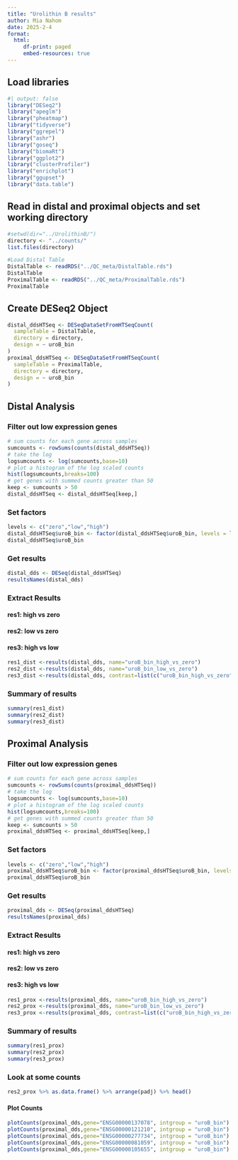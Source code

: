 ```yaml
---
title: "Urolithin B results"
author: Mia Nahom
date: 2025-2-4
format: 
  html:
     df-print: paged
     embed-resources: true
---
```


## Load libraries
```r
#| output: false
library("DESeq2")
library("apeglm")
library("pheatmap")
library("tidyverse")
library("ggrepel")
library("ashr")
library("goseq")
library("biomaRt")
library("ggplot2")
library("clusterProfiler")
library("enrichplot")
library("ggupset")
library("data.table")
```

## Read in distal and proximal objects and set working directory

```r
#setwd(dir="../UrolithinB/")
directory <- "../counts/"
list.files(directory)

#Load Distal Table
DistalTable <- readRDS("../QC_meta/DistalTable.rds")
DistalTable
ProximalTable <- readRDS("../QC_meta/ProximalTable.rds")
ProximalTable
```
## Create DESeq2 Object
```r
distal_ddsHTSeq <- DESeqDataSetFromHTSeqCount(
  sampleTable = DistalTable, 
  directory = directory, 
  design = ~ uroB_bin
)
proximal_ddsHTSeq <- DESeqDataSetFromHTSeqCount(
  sampleTable = ProximalTable, 
  directory = directory, 
  design = ~ uroB_bin
)
```
## Distal Analysis
### Filter out low expression genes
```r
# sum counts for each gene across samples
sumcounts <- rowSums(counts(distal_ddsHTSeq))
# take the log
logsumcounts <- log(sumcounts,base=10)
# plot a histogram of the log scaled counts
hist(logsumcounts,breaks=100)
# get genes with summed counts greater than 50
keep <- sumcounts > 50
distal_ddsHTSeq <- distal_ddsHTSeq[keep,]
```

### Set factors
```r
levels <- c("zero","low","high")
distal_ddsHTSeq$uroB_bin <- factor(distal_ddsHTSeq$uroB_bin, levels = levels)
distal_ddsHTSeq$uroB_bin
```
### Get results
```r
distal_dds <- DESeq(distal_ddsHTSeq)
resultsNames(distal_dds)
```

### Extract Results
#### res1: high vs zero
#### res2: low vs zero
#### res3: high vs low

```r
res1_dist <-results(distal_dds, name="uroB_bin_high_vs_zero")
res2_dist <-results(distal_dds, name="uroB_bin_low_vs_zero")
res3_dist <-results(distal_dds, contrast=list(c("uroB_bin_high_vs_zero"),c("uroB_bin_low_vs_zero")))

```
### Summary of results
```r
summary(res1_dist)
summary(res2_dist)
summary(res3_dist)
```

## Proximal Analysis
### Filter out low expression genes
```r
# sum counts for each gene across samples
sumcounts <- rowSums(counts(proximal_ddsHTSeq))
# take the log
logsumcounts <- log(sumcounts,base=10)
# plot a histogram of the log scaled counts
hist(logsumcounts,breaks=100)
# get genes with summed counts greater than 50
keep <- sumcounts > 50
proximal_ddsHTSeq <- proximal_ddsHTSeq[keep,]
```
### Set factors
```r
levels <- c("zero","low","high")
proximal_ddsHTSeq$uroB_bin <- factor(proximal_ddsHTSeq$uroB_bin, levels = levels)
proximal_ddsHTSeq$uroB_bin
```
### Get results
```r
proximal_dds <- DESeq(proximal_ddsHTSeq)
resultsNames(proximal_dds)
```

### Extract Results
#### res1: high vs zero
#### res2: low vs zero
#### res3: high vs low


```r
res1_prox <-results(proximal_dds, name="uroB_bin_high_vs_zero")
res2_prox <-results(proximal_dds, name="uroB_bin_low_vs_zero")
res3_prox <-results(proximal_dds, contrast=list(c("uroB_bin_high_vs_zero"),c("uroB_bin_low_vs_zero")))
```
### Summary of results
```r
summary(res1_prox)
summary(res2_prox)
summary(res3_prox)

```
### Look at some counts
```r
res2_prox %>% as.data.frame() %>% arrange(padj) %>% head()
```
#### Plot Counts

```r
plotCounts(proximal_dds,gene="ENSG00000137078", intgroup = "uroB_bin")
plotCounts(proximal_dds,gene="ENSG00000121210", intgroup = "uroB_bin")
plotCounts(proximal_dds,gene="ENSG00000277734", intgroup = "uroB_bin")
plotCounts(proximal_dds,gene="ENSG00000081059", intgroup = "uroB_bin")
plotCounts(proximal_dds,gene="ENSG00000105655", intgroup = "uroB_bin")
```

